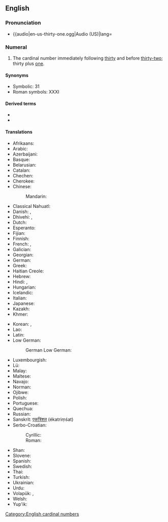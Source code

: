 ==English==
{{cardinalbox|en|30|31|32|thirty|thirty-two|ord=thirty-first}}

===Pronunciation===
* {{audio|en-us-thirty-one.ogg|Audio (US)|lang=

===Numeral===
{{head|en|numeral}}

# The cardinal number immediately following [[thirty]] and before [[thirty-two]]; thirty plus [[one]].

====Synonyms====
* Symbolic: 31
* Roman symbols: XXXI

====Derived terms====
* {{l|en|thirty-first}}
* {{l|en|thirty-oneth}}

====Translations====
{{trans-top|31}}
* Afrikaans: {{t+|af|een-en-dertig}}
* Arabic: {{t|ar|وَاحِد وَثَلَاثُون|tr=wāḥid wa-ṯalāṯūn}}
* Azerbaijani: {{t+|az|otuz bir}}
* Basque: {{t+|eu|hogeita hamaika}}
* Belarusian: {{t|be|тры́ццаць адзі́н|sc=Cyrl}}
* Catalan: {{t+|ca|trenta-un}}
* Chechen: {{t|ce|ткъе цхьайтта|tr=tqe cxhaytta}}
* Cherokee: {{t|chr|ᏦᎢᏍᎪ ᏌᏬ}}
* Chinese:
*: Mandarin: {{t|cmn|三十一|tr=sān shí yī}}
* Classical Nahuatl: {{t|nci|cempōhualli ommahtlāctli oncē}}
* Danish: {{t|da|enogtredive}}, {{t|da|enogtredve}}
* Dhivehi: {{t|dv|އެއްތިރީސް އެކެއް}}, {{t|dv|ތިރީސް އެކެއް}}
* Dutch: {{t+|nl|eenendertig}}
* Esperanto: {{t|eo|tridek unu}}
* Fijian: {{t|fj|tolusagavulu ka dua}}
* Finnish: {{t|fi|kolmekymmentäyksi}}
* French: {{t+|fr|trente et un}}, {{t+|fr|trente-et-un}}
* Galician: {{t+|gl|trinta e un}}
* Georgian: {{t|ka|ოცდათერთმეტი}}
* German: {{t+|de|einunddreißig}}
* Greek: {{t|el|τριάντα έν}}
* Haitian Creole: {{t|ht|tranteyen}}
* Hebrew: {{t|he|שלשים־ואחד|tr=shloshím və-ekhád}}
* Hindi: {{t+|hi|इकतीस|tr=iktīs}}, {{t+|hi|इकत्तीस|tr=ikattīs}}
* Hungarian: {{t+|hu|harmincegy}}
* Icelandic: {{t+|is|þrjátíu og einn}}
* Italian: {{t+|it|trentuno}}
* Japanese: {{t|ja|三十一|tr=san-jū-ichí}}
* Kazakh: {{t|kk|отыз бір}}
* Khmer: {{t|km|សាមសិប​មួយ|tr=saamsǝp muəy}}
{{trans-mid}}
* Korean: {{t+|ko|삼십일|tr=samsib-il}}, {{t|ko|서른하나|tr=seoleunhana}}
* Lao: {{t|lo|ສາມສິບເອັດ}}
* Latin: {{t|la|trigintaunus}}
* Low German:
*: German Low German: {{t+|nds-de|eenundörtig}} {{qualifier|North Low Saxon}}
* Luxembourgish: {{t|lb|eenandrësseg}}
* Lü: {{t|khb|ᦉᦱᧄᦉᦲᧇᦵᦀᧆ}}
* Malay: {{t|ms|tiga puluh satu}}
* Maltese: {{t|mt|wieħed u tletin}}
* Navajo: {{t|nv|tádiin dóó baʼąą tʼááłáʼí}}
* Norman: {{t|nrf|trente-tch'ieune}}
* Ojibwe: {{t|oj|nisimidana-ashi-bezhig}}
* Polish: {{t|pl|trzydzieści jeden}}
* Portuguese: {{t|pt|trinta e um}}
* Quechua: {{t|qu|kimsa chunka hukniyuq}}
* Russian: {{t+|ru|три́дцать оди́н}}
* Sanskrit: [[एकत्रिंशत्]] (ékatriṃśat)
* Serbo-Croatian:
*: Cyrillic: {{t|sh|тридесет и један}}
*: Roman: {{t|sh|trideset i jedan}}
* Shan: {{t|shn|သၢမ်သိပ်းဢဵတ်း}}
* Slovene: {{t|sl|enaintrideset}}
* Spanish: {{t|es|treinta y uno}}
* Swedish: {{t+|sv|trettioett}}
* Thai: {{t|th|สามสิบเอ็ด}}
* Turkish: {{t+|tr|otuz bir}}
* Ukrainian: {{t|uk|три́дцять оди́н|sc=Cyrl}}
* Urdu: {{t|ur|اکتیس|tr=iktīs / ikattīs}}
* Volapük: {{t|vo|kildegbal}}, {{t|vo|kilsebal}} {{qualifier|older term, obsolete}}
* Welsh: {{t|cy|dri deg un}}
* Yup'ik: {{t|esu|yuinaq qula atauciq}}
{{trans-bottom}}

[[Category:English cardinal numbers]]